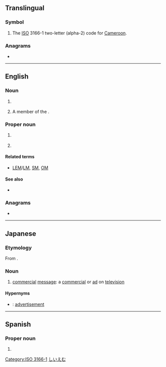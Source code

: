 {{also|cm|Cm|cM|.cm|c.m.}}
==Translingual==

===Symbol===
{{mul-symbol}}

# The [[ISO]] 3166-1 two-letter (alpha-2) code for [[Cameroon]].

[[Category:ISO 3166-1]]

===Anagrams===

* {{l|mul|MC}}

----

==English==
{{wikipedia}}

===Noun===
{{en-noun|s}}

# {{lb|en|India}} {{initialism of|lang=en|chief minister}}
# A member of the {{w|Order of Canada}}.

===Proper noun===
{{en-proper noun|-}}

# {{lb|en|US|space science}} {{initialism of|lang=en|{{w|Command Module}}}}
# {{initialism of|lang=en|{{w|College of Medicine}}}}

====Related terms====
* {{sense|Command Module}} [[LEM]]/[[LM]], [[SM]], [[OM]]

====See also====
* {{sense|Command Module}} {{projectlink|wikipedia|Command Module}}

===Anagrams===
* {{anagrams|en|a=cm|MC|Mc|Mc-|mc}}

----

==Japanese==

===Etymology===
From {{m|ja|コマーシャルメッセージ|lit=commercial message|tr=komāsharu messēji}}.

===Noun===
{{ja-noun|シーエム}}

# [[commercial]] [[message]]: a [[commercial]] or [[ad]] on [[television]]

====Hypernyms====
* {{ja-r|広告|こうこく}}: [[advertisement]]

[[Category:ja:Advertising|しいえむ]]

----

==Spanish==

===Proper noun===
{{head|es|proper noun|g=?}}

# {{abbreviation of|Campeche|lang=es}}